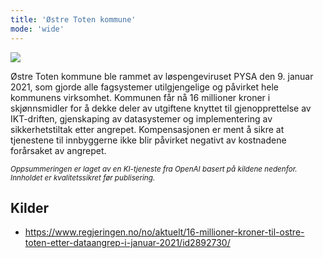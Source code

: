```yaml
---
title: 'Østre Toten kommune'
mode: 'wide'
---
```


<Frame>
<img src="/images/ostre-toten-kommune.png" noZoom/>
</Frame>

Østre Toten kommune ble rammet av løspengeviruset PYSA den 9. januar 2021, som gjorde alle fagsystemer utilgjengelige og påvirket hele kommunens virksomhet. Kommunen får nå 16 millioner kroner i skjønnsmidler for å dekke deler av utgiftene knyttet til gjenopprettelse av IKT-driften, gjenskaping av datasystemer og implementering av sikkerhetstiltak etter angrepet. Kompensasjonen er ment å sikre at tjenestene til innbyggerne ikke blir påvirket negativt av kostnadene forårsaket av angrepet.

<sup><i>Oppsummeringen er laget av en KI-tjeneste fra OpenAI basert på kildene nedenfor. Innholdet er kvalitetssikret før publisering.</i></sup>

## Kilder
- https://www.regjeringen.no/no/aktuelt/16-millioner-kroner-til-ostre-toten-etter-dataangrep-i-januar-2021/id2892730/
